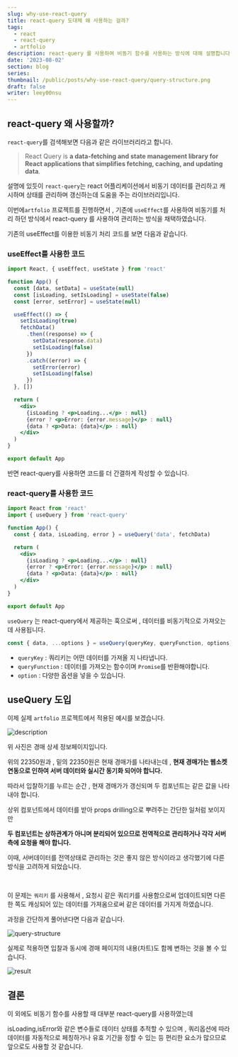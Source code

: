 ```yaml
---
slug: why-use-react-query
title: react-query 도대체 왜 사용하는 걸까?
tags:
  - react
  - react-query
  - artfolio
description: react-query 를 사용하여 비동기 함수를 사용하는 방식에 대해 설명합니다.
date: '2023-08-02'
section: blog
series:
thumbnail: /public/posts/why-use-react-query/query-structure.png
draft: false
writer: leey00nsu
---
```


## react-query 왜 사용할까?

`react-query`를 검색해보면 다음과 같은 라이브러리라고 합니다.

> React Query is **a data-fetching and state management library for React applications that simplifies fetching, caching, and updating data**.

설명에 있듯이 `react-query`는 react 어플리케이션에서 비동기 데이터를 관리하고 캐시하며 상태를 관리하며 갱신하는데 도움을 주는 라이브러리입니다.

이번에`artfolio` 프로젝트를 진행하면서 , 기존에 `useEffect`를 사용하여 비동기를 처리 하던 방식에서 react-query 를 사용하여 관리하는 방식을 채택하였습니다.

기존의 useEffect를 이용한 비동기 처리 코드를 보면 다음과 같습니다.

### useEffect를 사용한 코드

```jsx title="useEffect"
import React, { useEffect, useState } from 'react'

function App() {
  const [data, setData] = useState(null)
  const [isLoading, setIsLoading] = useState(false)
  const [error, setError] = useState(null)

  useEffect(() => {
    setIsLoading(true)
    fetchData()
      .then((response) => {
        setData(response.data)
        setIsLoading(false)
      })
      .catch((error) => {
        setError(error)
        setIsLoading(false)
      })
  }, [])

  return (
    <div>
      {isLoading ? <p>Loading...</p> : null}
      {error ? <p>Error: {error.message}</p> : null}
      {data ? <p>Data: {data}</p> : null}
    </div>
  )
}

export default App
```

반면 react-query를 사용하면 코드를 더 간결하게 작성할 수 있습니다.

### react-query를 사용한 코드

```jsx title="react-query"
import React from 'react'
import { useQuery } from 'react-query'

function App() {
  const { data, isLoading, error } = useQuery('data', fetchData)

  return (
    <div>
      {isLoading ? <p>Loading...</p> : null}
      {error ? <p>Error: {error.message}</p> : null}
      {data ? <p>Data: {data}</p> : null}
    </div>
  )
}

export default App
```

`useQuery` 는 react-query에서 제공하는 훅으로써 , 데이터를 비동기적으로 가져오는데 사용됩니다.

```jsx title="useQuery"
const { data, ...options } = useQuery(queryKey, queryFunction, options)
```

- `queryKey` : 쿼리키는 어떤 데이터를 가져올 지 나타냅니다.
- `queryFunction` : 데이터를 가져오는 함수이며 `Promise`를 반환해야합니다.
- `option` : 다양한 옵션을 넣을 수 있습니다.

## useQuery 도입

이제 실제 `artfolio` 프로젝트에서 적용된 예시를 보겠습니다.

![description](/public/posts/why-use-react-query/description.png)

위 사진은 경매 상세 정보페이지입니다.

위의 22350원과 , 밑의 22350원은 현재 경매가를 나타내는데 , **현재 경매가는 웹소켓 연동으로 인하여 서버 데이터와 실시간 동기화 되어야 합니다.**

따라서 입찰하기를 누르는 순간 , 현재 경매가가 갱신되며 두 컴포넌트는 같은 값을 나타내야 합니다.

상위 컴포넌트에서 데이터를 받아 props drilling으로 뿌려주는 간단한 일처럼 보이지만

**두 컴포넌트는 상하관계가 아니며 분리되어 있으므로 전역적으로 관리하거나 각각 서버측에 요청을 해야 합니다.**

이때, 서버데이터를 전역상태로 관리하는 것은 좋지 않은 방식이라고 생각했기에 다른 방식을 고려하게 되었습니다.

<br />

이 문제는 `쿼리키` 를 사용해서 , 요청시 같은 쿼리키를 사용함으로써 업데이트되면 다른 한 쪽도 캐싱되어 있는 데이터를 가져옴으로써 같은 데이터를 가지게 하였습니다.

과정을 간단하게 풀어낸다면 다음과 같습니다.

![query-structure](/public/posts/why-use-react-query/query-structure.png)

실제로 적용하면 입찰과 동시에 경매 페이지의 내용(차트)도 함께 변하는 것을 볼 수 있습니다.

![result](/public/posts/why-use-react-query/result.gif)

## 결론

이 외에도 비동기 함수를 사용할 때 대부분 react-query를 사용하였는데

isLoading,isError와 같은 변수들로 데이터 상태를 추적할 수 있으며 , 쿼리옵션에 따라 데이터를 자동적으로 페칭하거나 유효 기간을 정할 수 있는 등 편리한 요소가 많으므로 앞으로도 사용할 것 같습니다.
